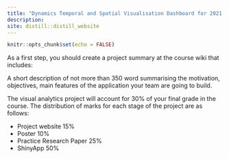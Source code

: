 ```yaml
---
title: "Dynamics Temporal and Spatial Visualisation Dashboard for 2021 VAST Challenges 2"
description: 
site: distill::distill_website
---
```


```r
knitr::opts_chunk$set(echo = FALSE)
```


<!-- Southern California R Users Groups -->
<!-- check to make cover -->


As a first step, you should create a project summary at the course wiki that includes:

A short description of not more than 350 word summarising the motivation, objectives, main features of the application your team are going to build.

The visual analytics project will account for 30% of your final grade in the course. The distribution of marks for each stage of the project are as follows:

- Project website 15%
- Poster 10%
- Practice Research Paper 25%
- ShinyApp 50%